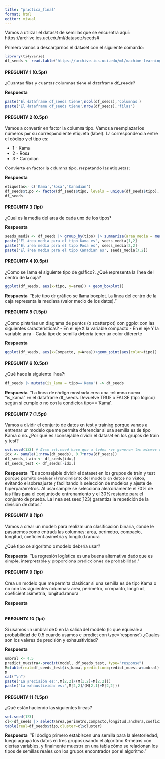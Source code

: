 ---
title: "practica_final"
format: html
editor: visual
---

Vamos a utilizar el dataset de semillas que se encuentra aquí: https://archive.ics.uci.edu/ml/datasets/seeds#

Primero vamos a descargarnos el dataset con el siguiente comando:

```{r}
library(tidyverse)
df_seeds <- read.table('https://archive.ics.uci.edu/ml/machine-learning-databases/00236/seeds_dataset.txt', col.names =c('area','perimetro','compacto','longitud','anchura','coeficient.asimetria','longitud.ranura','tipo'))
```

#### PREGUNTA 1 (0.5pt)

¿Cuantas filas y cuantas columnas tiene el dataframe df_seeds?

**Respuesta**:

```{r}
paste('El dataframe df_seeds tiene',ncol(df_seeds),'columnas')
paste('El dataframe df_seeds tiene',nrow(df_seeds),'filas')
```

#### PREGUNTA 2 (0.5pt)

Vamos a convertir en factor la columna tipo. Vamos a reemplazar los números por su correspondiente etiqueta (label). La correspondencia entre el código y el tipo es:

-   1 - Kama
-   2 - Rosa
-   3 - Canadian

Convierte en factor la columna tipo, respetando las etiquetas:

**Respuesta**:

```{r}
etiquetas<- c('Kama','Rosa','Canadian')
df_seeds$tipo <- factor(df_seeds$tipo, levels = unique(df_seeds$tipo), labels = etiquetas)
df_seeds
```

#### PREGUNTA 3 (1pt)

¿Cual es la media del area de cada uno de los tipos?

**Respuesta**

```{r}
seeds_media <- df_seeds |> group_by(tipo) |> summarize(area_media = mean(area))
paste('El área media para el tipo Kama es', seeds_media[1,2])
paste('El área media para el tipo Rosa es', seeds_media[2,2])
paste('El área media para el tipo Canadian es', seeds_media[3,2])
```

#### PREGUNTA 4 (0.5pt)

¿Como se llama el siguiente tipo de gráfico?. ¿Qué representa la línea del centro de la caja?

```{r}
ggplot(df_seeds, aes(x=tipo, y=area)) + geom_boxplot()
```

**Respuesta**: ''Este tipo de gráfico se llama boxplot. La línea del centro de la caja representa la mediana (valor medio de los datos)."

#### PREGUNTA 5 (1.5pt)

¿Como pintarías un diagrama de puntos (o scatterplot) con ggplot con las siguientes características? - En el eje X la variable compacto - En el eje Y la variable area - Cada tipo de semilla debería tener un color diferente

**Respuesta**:

```{r}
ggplot(df_seeds, aes(x=Compacto, y=Area))+geom_point(aes(color=tipo))
```

#### PREGUNTA 6 (0.5pt)

¿Qué hace la siguiente línea?:

```{r}
df_seeds |> mutate(is_kama = tipo=='Kama') -> df_seeds
```

**Respuesta**: ''La línea de código mostrada crea una columna nueva "is_kama" en el dataframe df_seeds. Devuelve TRUE o FALSE (tipo lógico) según si cumple o no con la condicion tipo=='Kama'.

#### PREGUNTA 7 (1.5pt)

Vamos a dividir el conjunto de datos en test y training porque vamos a entrenar un modelo que me permita diferenciar si una semilla es de tipo Kama o no. ¿Por qué es aconsejable dividir el dataset en los grupos de train y test?

```{r}
set.seed(123) # Este set.seed hace que a todos nos generen los mismos número aleatorios
idx <- sample(1:nrow(df_seeds), 0.7*nrow(df_seeds))
df_seeds_train <- df_seeds[idx,]
df_seeds_test <- df_seeds[-idx,]
```

**Respuesta**: ''Es aconsejable dividir el dataset en los grupos de train y test porque permite evaluar el rendimiento del modelo en datos no vistos, evitando el sobreajuste y facilitando la selección de modelos y ajuste de hiperparámetros. Al usar sample se selecciona aleatoriamente el 70% de las filas para el conjunto de entrenamiento y el 30% restante para el conjunto de prueba. La línea set.seed(123) garantiza la repetición de la división de datos."

#### PREGUNTA 8 (1pt)

Vamos a crear un modelo para realizar una clasificación binaria, donde le pasaremos como entrada las columnas: area, perimetro, compacto, longitud, coeficient.asimetria y longitud.ranura

¿Qué tipo de algoritmo o modelo debería usar?

**Respuesta**: ''La regresión logística es una buena alternativa dado que es simple, interpretable y proporciona predicciones de probabilidad."

#### PREGUNTA 9 (1pt)

Crea un modelo que me permita clasificar si una semilla es de tipo Kama o no con las siguientes columnas: area, perimetro, compacto, longitud, coeficient.asimetria, longitud.ranura

**Respuesta**:

```{r}
```

#### PREGUNTA 10 (1pt)

Si usamos un umbral de 0 en la salida del modelo (lo que equivale a probabilidad de 0.5 cuando usamos el predict con type='response') ¿Cuales son los valores de precisión y exhausitividad?

**Respuesta**.

```{r}
umbral <- 0.5
predict_muestra<-predict(model, df_seeds_test, type="response")
M=table(real=df_seeds_test$is_kama, prediction=predict_muestra<umbral)
M
cat("\n")
paste("La precisión es:",M[2,2]/(M[1,2]+M[2,2]))
paste("La exhaustividad es:",M[2,2]/(M[2,1]+M[2,2]))
```

#### PREGUNTA 11 (1.5pt)

¿Qué están haciendo las siguientes líneas?

```{r}
set.seed(123)
cl<-df_seeds |> select(area,perimetro,compacto,longitud,anchura,coeficient.asimetria,longitud.ranura) |> kmeans(3)
table(real=df_seeds$tipo,cluster=cl$cluster)
```

**Respuesta**: ''El dodigo primero establecen una semilla para la aleatoriedad, luego agrupa los datos en tres grupos usando el algoritmo K-means con ciertas variables, y finalmente muestra en una tabla cómo se relacionan los tipos de semillas reales con los grupos encontrados por el algoritmo."
